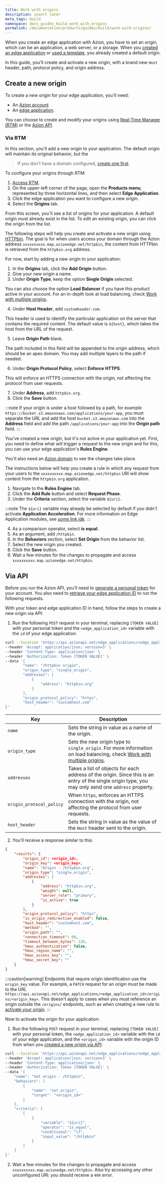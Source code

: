 ```yaml
---
title: Work with origins
description: insert later
meta_tags: build
namespace: docs_guides_build_work_with_origins
permalink: /documentation/products/guides/build/work-with-origins/
---
```


When you create an edge application with Azion, you have to set an origin, which can be an application, a web server, or a storage. When you [created an edge application](link_build_with_edge_app) or [used a template](link_templates), you already created a default origin.

In this guide, you'll create and activate a new origin, with a brand new `Host` header, path, protocol policy, and origin address.

## Create a new origin

To create a new origin for your edge application, you'll need:

- An [Azion account](link_accounts)
- An [edge application](link_build_with_edge_app).

You can choose to create and modify your origins using [Real-Time Manager (RTM)](#via-rtm) or the [Azion API](#via-api).

### Via RTM

In this section, you'll add a new origin to your application. The default origin will maintain its original behavior, but the

> If you don't have a domain configured, [create one first](link_config_domain).

To configure your origins through RTM:

1. [Access RTM](link_rtm).
2. On the upper-left corner of the page, open the **Products menu**, represented by three horizontal lines, and then select **Edge Application**.
3. Click the edge application you want to configure a new origin.
4. Select the **Origins** tab.

From this screen, you'll see a list of origins for your application. A default origin must already exist in the list. To edit an existing origin, you can click the origin from the list.

The following steps will help you create and activate a new origin using [HTTPbin](http://httpbin.org). The goal is for when users access your domain through the Azion address `xxxxxxxxxx.map.azionedge.net/httpbin`, the content from HTTPbin is retrieved from the `httpbin.org` address.

For now, start by adding a new origin to your application:

1. In the **Origins** tab, click the **Add Origin** button.
2. Give your new origin a name.
3. Under **Origin Type**, keep the option **Single Origin** selected.

  You can also choose the option **Load Balancer** if you have this product active in your account. For an in-depth look at load balancing, check [Work with multiple origins](link_lb_guide).

4. Under **Host Header**, add `customheader.com`.

  This header is used to identify the particular application on the server that contains the required content. The default value is `${host}`, which takes the host from the URL of the request.

5. Leave **Origin Path** blank.

  The path included in this field will be appended to the origin address, which should be an apex domain. You may add multiple layers to the path if needed.

6. Under **Origin Protocol Policy**, select **Enforce HTTPS**.

  This will enforce an HTTPS connection with the origin, not affecting the protocol from user requests.

7. Under **Address**, add `httpbin.org`.
8. Click the **Save** button.

:::note
If your origin is under a host followed by a path, for example `https://bucket.s3.amazonaws.com/applications/your-app`, you must separate the URL and add the host `bucket.s3.amazonaws.com` into the **Address** field and add the path `/applications/your-app` into the **Origin path** field.
:::

You've created a new origin, but it's not active in your application yet. First, you need to define what will trigger a request to the new origin and for this, you can use your edge application's **Rules Engine**.

You'll also need an [Azion domain](link_work_domains) to see the changes take place.

The instructions below will help you create a rule in which any request from your users to the `xxxxxxxxxx.map.azionedge.net/httpbin` URI will show content from the `httpbin.org` application.

1. Navigate to the **Rules Engine** tab.
2. Click the **Add Rule** button and select **Request Phase**.
3. Under the **Criteria** section, select the variable `${uri}`.

  :::note
  The `${uri}` variable may already be selected by default if you didn't activate **Application Acceleration**. For more information on Edge Application modules, see [some link idk](link_modules).
  :::

4. As a comparison operator, select **is equal**.
5. As an argument, add `/httpbin`.
6. In the **Behaviors** section, select **Set Origin** from the behavior list.
7. Select the new origin you created.
8. Click the **Save** button.
9. Wait a few minutes for the changes to propagate and access `xxxxxxxxxx.map.azionedge.net/httpbin`. 

## Via API

Before you run the Azion API, you'll need to [generate a personal token](link_personal_token) for your account. You also need to [retrieve your edge application ID](link_configure_edge_app) to run the following requests.

With your token and edge application ID in hand, follow the steps to create a new origin via API:

1. Run the following `POST` request in your terminal, replacing `[TOKEN VALUE]` with your personal token and the `<edge_application_id>` variable with the `id` of your edge application:

```bash
curl --location 'https://api.azionapi.net/edge_applications/<edge_application_id>/origins' \
--header 'Accept: application/json; version=3' \
--header 'Content-Type: application/json' \
--header 'Authorization: Token [TOKEN VALUE]' \
--data '{
        "name": "/httpbin origin",
        "origin_type": "single_origin",
        "addresses": [
            {
                "address": "httpbin.org"
            }
        ],
        "origin_protocol_policy": "https",
        "host_header": "customhost.com"
}'
```

  | Key | Description |
  | --- | --- |
  | `name` | Sets the string in value as a name of the origin. |
  | `origin_type` | Sets the new origin type to `single_origin`. For more information on load balancing, check [Work with multiple origins](link_lb_guide). |
  | `addresses` | Takes a list of objects for each address of the origin. Since this is an entry of the single origin type, you may only send one `address` property. |
  | `origin_protocol_policy` | When `https`, enforces an HTTPS connection with the origin, not affecting the protocol from user requests. |
  | `host_header` | Sets the string in value as the value of the `Host` header sent to the origin. |

2. You'll receive a response similar to this:

```json
{
    "results": {
        "origin_id": <origin_id>,
        "origin_key": <origin_key>,
        "name": "Origin - /httpbin.org",
        "origin_type": "single_origin",
        "addresses": [
            {
                "address": "httpbin.org",
                "weight": null,
                "server_role": "primary",
                "is_active": true
            }
        ],
        "origin_protocol_policy": "https",
        "is_origin_redirection_enabled": false,
        "host_header": "customhost.com",
        "method": "",
        "origin_path": "",
        "connection_timeout": 60,
        "timeout_between_bytes": 120,
        "hmac_authentication": false,
        "hmac_region_name": "",
        "hmac_access_key": "",
        "hmac_secret_key": ""
    }
}
```

:::caution[warning]
Endpoints that require origin identification use the `origin_key` value. For example, a `PATCH` request for an origin must be made to the URL `https://api.azionapi.net/edge_applications/<edge_application_id>/origins/<origin_key>`. This doesn't apply to cases when you must reference an origin outside the `/origins/` endpoints, such as when creating a new rule to [activate your origin](#via-api-2).
:::

Now to activate the origin for your application:

1. Run the following `POST` request in your terminal, replacing `[TOKEN VALUE]` with your personal token, the `<edge_application_id>` variable with the `id` of your edge application, and the `<origin_id>` variable with the origin ID from when you [created a new origin via API](#via-api):

```bash
curl --location 'https://api.azionapi.net/edge_applications/<edge_application_id>/rules_engine/request/rules' \
--header 'Accept: application/json; version=3' \
--header 'Content-Type: application/json' \
--header 'Authorization: Token [TOKEN VALUE]' \
--data '{
    "name": "Set origin - /httpbin",
    "behaviors": [
        {
            "name": "set_origin",
            "target": "<origin_id>"
        }
    ],
    "criteria": [
        [
            {
                "variable": "${uri}",
                "operator": "is_equal",
                "conditional": "if",
                "input_value": "/httpbin"
            }
        ]
    ]
}'
```

2. Wait a few minutes for the changes to propagate and access `xxxxxxxxxx.map.azionedge.net/httpbin`. Also try accessing any other unconfigured URI: you should receive a `404` error.
